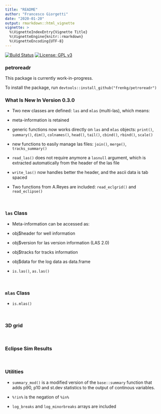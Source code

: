 ```yaml
---
title: "README"
author: "Francesco Giorgetti"
date: "2020-01-20"
output: rmarkdown::html_vignette
vignette: >
  %\VignetteIndexEntry{Vignette Title}
  %\VignetteEngine{knitr::rmarkdown}
  %\VignetteEncoding{UTF-8}
---
```


[![Build Status](https://travis-ci.org/ravenroadresources/petroreadr.svg?branch=master)](https://travis-ci.org/ravenroadresources/petroreadr)
[![License: GPL v3](https://img.shields.io/badge/License-GPL%20v3-blue.svg)](https://www.gnu.org/licenses/gpl-3.0)



### petroreadr

This package is currently work-in-progress.

<!-- To install the package, run `devtools::install_github("ravenroadresources/petroreadr")` -->
To install the package, run `devtools::install_github("frenkg/petroreadr")`


### What Is New In Version 0.3.0

- Two new classes are defined: `las` and `mlas` (multi-las), which means:
 + meta-information is retained
 + generic functions now works directly on `las` and `mlas` objects: `print()`, `summary()`, `dim()`, `colnames()`, `head()`, `tail()`, `cbind()`, `rbind()`, `scale()`
 + new functions to easily manage las files: `join()`, `merge()`, `tracks_summary()`
 
- `read_las()` does not require anymore a `lasnull` argument, which is extracted automatically from the header of the las file

- `write_las()` now handles better the header, and the ascii data is tab spaced

- Two functions from A.Reyes are included: `read_eclgrid()` and `read_eclipse()`

&nbsp;

### `las` Class

- Meta-information can be accessed as:
 + obj$header for well information
 + obj$version for las version information (LAS 2.0)
 + obj$tracks for tracks information
 + obj$data for the log data as data.frame

- `is.las()`, `as.las()`

&nbsp;

### `mlas` Class

- `is.mlas()`

&nbsp;

### 3D grid 


&nbsp;

### Eclipse Sim Results


&nbsp;

### Utilities

 - `summary_mod()` is a modified version of the `base::summary` function that adds p90, p10 and st.dev statistics to the output of continous variables.
 
 - `%!in%` is the negation of `%in%`
 
 - `log_breaks` and `log_minorbreaks` arrays are included


